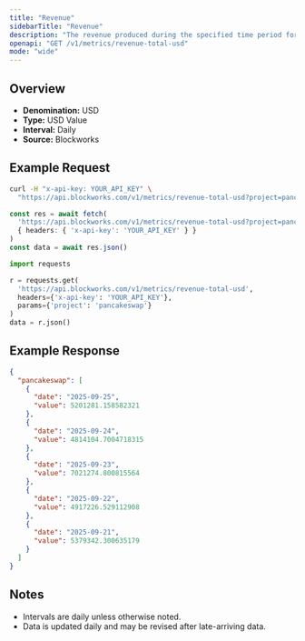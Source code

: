 ```yaml
---
title: "Revenue"
sidebarTitle: "Revenue"
description: "The revenue produced during the specified time period for given project."
openapi: "GET /v1/metrics/revenue-total-usd"
mode: "wide"
---
```


## Overview

- **Denomination:** USD
- **Type:** USD Value
- **Interval:** Daily
- **Source:** Blockworks

## Example Request

<CodeGroup>

```bash cURL
curl -H "x-api-key: YOUR_API_KEY" \
  "https://api.blockworks.com/v1/metrics/revenue-total-usd?project=pancakeswap"
```

```typescript TypeScript
const res = await fetch(
  'https://api.blockworks.com/v1/metrics/revenue-total-usd?project=pancakeswap',
  { headers: { 'x-api-key': 'YOUR_API_KEY' } }
)
const data = await res.json()
```

```python Python
import requests

r = requests.get(
  'https://api.blockworks.com/v1/metrics/revenue-total-usd',
  headers={'x-api-key': 'YOUR_API_KEY'},
  params={'project': 'pancakeswap'}
)
data = r.json()
```

</CodeGroup>

## Example Response

```json
{
  "pancakeswap": [
    {
      "date": "2025-09-25",
      "value": 5201281.158582321
    },
    {
      "date": "2025-09-24",
      "value": 4814104.7004718315
    },
    {
      "date": "2025-09-23",
      "value": 7021274.800815564
    },
    {
      "date": "2025-09-22",
      "value": 4917226.529112908
    },
    {
      "date": "2025-09-21",
      "value": 5379342.300635179
    }
  ]
}
```

## Notes
- Intervals are daily unless otherwise noted.
- Data is updated daily and may be revised after late-arriving data.